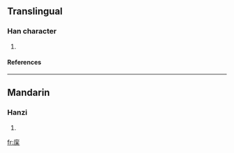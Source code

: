 ==Translingual==
===Han character===
{{Han char|rn=53|rad=广|as=08|sn=11|four=|canj=戈金戈木 (ICID)}}
# {{defn|Han|sort=广08}}
====References====
{{Han ref|kx=0348.050|dkj=09383|dj=0658.090|hdz=20889.100|uh=5EBA|ud=24250}}
----
==Mandarin==
===Hanzi===
{{cmn-hanzi|pin=[[sōng]] ([[song1]])|wg=sung<sup>1</sup>}}
# {{defn|Mandarin}}

[[fr:庺]]